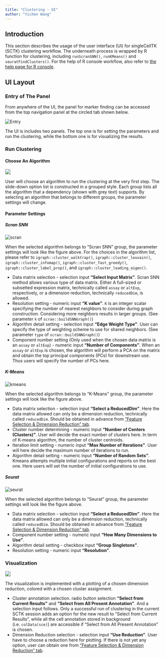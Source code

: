 ```yaml
---
title: "Clustering - UI"
author: "Yichen Wang"
---
```


## Introduction

This section describes the usage of the user interface (UI) for singleCellTK (SCTK) clustering workflow. The underneath process is wrapped by R function for clustering, including `runScranSNN()`, `runKMeans()` and `seuratFindClusters()`. For the help of R console workflow, also refer to [the help page for R console](clustering.html).  

## UI Layout

### Entry of The Panel

From anywhere of the UI, the panel for marker finding can be accessed from the top navigation panel at the circled tab shown below.  

![Entry](clst_ui_entry.png)\

The UI is includes two panels. The top one is for setting the parameters and run the clustering, while the bottom one is for visualizing the results. 

### Run Clustering

#### Choose An Algorithm

<img src="clst_ui_algo.png" style="border: 1px solid rgba(0,0,0,0.2)"></img>

User will choose an algorithm to run the clustering at the very first step. The slide-down option list is constructed in a grouped style. Each group lists all the algorithm that a dependency (shown with grey text) supports. By selecting an algorithm that belongs to different groups, the parameter settings will change.

#### Parameter Settings

##### Scran SNN

![scran](clst_ui_scran.png)\

When the selected algorithm belongs to "Scran SNN" group, the parameter settings will look like the figure above. For the choices in the algorithm list, please refer to `igraph::cluster_walktrap()`, `igraph::cluster_louvain()`, `igraph::cluster_infomap()`, `igraph::cluster_fast_greedy()`, `igraph::cluster_label_prop()`, and `igraph::cluster_leading_eigen()`.  

- Data matrix selection - selection input **"Select Input Matrix"**. Scran SNN method allows various type of data matrix. Either A full-sized or subsetted expression matrix, technically called `assay` or `altExp`, respectively, or a dimension reduction, technically `reducedDim`, is allowed. 
- Resolution setting - numeric input **"K value"**. `K` is an integer scalar specifying the number of nearest neighbors to consider during graph construction. Considering more neighbors results in larger groups. (See parameter `k` of `scran::buildSNNGraph()`)
- Algorithm detail setting - selection input **"Edge Weight Type"**. User can specify the type of weighting scheme to use for shared neighbors. (See parameter `type` of `scran::buildSNNGraph()`)
- Component number setting (Only used when the chosen data matrix is an `assay` or `altExp`) - numeric input **"Number of Components"**. When an `assay` or `altExp` is chosen, the algorithm will perform a PCA on the matrix and obtain the top principal components (PCs) for downstream use. Thus users will specify the number of PCs here. 

##### K-Means

![kmeans](clst_ui_kmeans.png)\

When the selected algorithm belongs to "K-Means" group, the parameter settings will look like the figure above.  

- Data matrix selection - selection input **"Select a ReducedDim"**. Here the data matrix allowed can only be a dimension reduction, technically called `reducedDim`. Should be obtained in advance from ["Feature Selection & Dimension Reduction" tab](#). 
- Cluster number determining - numeric input **"Number of Centers (Clusters)"**. User will decide the exact number of clusters here. In term of K-means algorithm, the number of cluster centroids. 
- Iteration limit setting - numeric input **"Max Number of Iterations"**. User will here decide the maximum number of iterations to run. 
- Algorithm detail setting - numeric input **"Number of Random Sets"**. Kmeans attempts multiple initial configurations and reports on the best one. Here users will set the number of initial configurations to use. 

##### Seurat

![seurat](clst_ui_seurat.png)\

When the selected algorithm belongs to "Seurat" group, the parameter settings will look like the figure above.  

- Data matrix selection - selection input **"Select a ReducedDim"**. Here the data matrix allowed can only be a dimension reduction, technically called `reducedDim`. Should be obtained in advance from ["Feature Selection & Dimension Reduction" tab](#). 
- Component number setting - numeric input **"How Many Dimensions to Use"**.
- Algorithm detail setting - checkbox input **"Group Singletons"**.
- Resolution setting - numeric input **"Resolution"**.

### Visualization

<img src="clst_ui_vis.png" style="border: 1px solid rgba(0,0,0,0.2)"></img>

The visualization is implemented with a plotting of a chosen dimension reduction, colored with a chosen cluster assignment.  

- Cluster annotation selection. radio button selection **"Select from Current Results"** and **"Select from All Present Annotation"**. And a selection input follows. Only a successful run of clustering in the current SCTK session adds an option for the new result to "Select from Current Results", while all the cell annotation stored in background (i.e. `colData(sce)`) are accessible if "Select from All Present Annotation" is chosen. 
- Dimension Reduction selection - selection input **"Use Reduction"**. User have to choose a reduction here for plotting. If there is not yet any option, user can obtain one from ["Feature Selection & Dimension Reduction" tab](#). 



